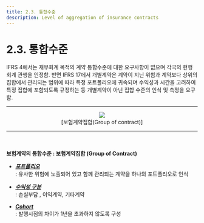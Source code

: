 ```yaml
---
title: 2.3. 통합수준
description: Level of aggregation of insurance contracts
---
```



# 2.3. 통합수준

IFRS 4에서는 재무회계 목적의 계약 통합수준에 대한 요구사항이 없으며 각국의 현행 회계 관행을 인정함. 반면 IFRS 17에서 개별계약은 계약이 지닌 위험과 계약보다 상위의 집합에서 관리되는 범위에 따라 특정 포트폴리오에 귀속되며 수익성과 시간을 고려하여 특정 집합에 포함되도록 규정하는 등 개별계약이 아닌 집합 수준의 인식 및 측정을 요구함.&#x20;

---
<center> <Image src="/ifrs/pic2-3.png" width={700} /> </center>
<center> [보험계약집합(Group of contract)] </center>

---
<br></br>
<Callout severity="success">
**보험계약의 통합수준 : 보험계약집합 (Group of Contract)**

* [_**포트폴리오**_](/ifrs/02/2-3/231#포트폴리오) \
  : 유사한 위험에 노출되어 있고 함께 관리되는 계약을 하나의 포트폴리오로 인식

* [_**수익성 구분**_](/ifrs/02/2-3/231#수익성) \
  : 손실부담 , 이익계약, 기타계약

* [_**Cohort**_ ](/ifrs/02/2-3/231#cohort) \
  : 발행시점의 차이가 1년을 초과하지 않도록 구성&#x20;

</Callout>
